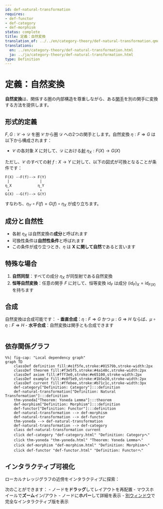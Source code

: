 ```yaml
---
id: def-natural-transformation
requires:
- def-functor
- def-category
- def-morphism
status: complete
title: 定義：自然変換
translation_of: ../../en/category-theory/def-natural-transformation.qmd
translations:
  en: ../en/category-theory/def-natural-transformation.html
  ja: ../ja/category-theory/def-natural-transformation.html
type: Definition
---
```


# 定義：自然変換

**自然変換**は、関係する圏の内部構造を尊重しながら、ある[関手](def-functor.qmd)を別の関手に変換する方法を提供します。

## 形式的定義

$F, G: \mathcal{C} \to \mathcal{D}$ を圏 $\mathcal{C}$ から圏 $\mathcal{D}$ への2つの関手とします。自然変換 $\eta: F \Rightarrow G$ は以下から構成されます：

- $\mathcal{C}$ の各対象 $X$ に対して、$\mathcal{D}$ における[射](def-morphism.qmd) $\eta_X: F(X) \to G(X)$

ただし、$\mathcal{C}$ のすべての射 $f: X \to Y$ に対して、以下の図式が可換となることが条件です：

```
F(X) --F(f)--> F(Y)
 |              |
η_X            η_Y
 ↓              ↓
G(X) --G(f)--> G(Y)
```

すなわち、$\eta_Y \circ F(f) = G(f) \circ \eta_X$ が成り立ちます。

## 成分と自然性

- 各射 $\eta_X$ は自然変換の**成分**と呼ばれます
- 可換性条件は**自然性条件**と呼ばれます
- この条件が成り立つとき、$\eta$ は **X に関して自然**であると言います

## 特殊な場合

1. **自然同型**：すべての成分 $\eta_X$ が同型射である自然変換
2. **恒等自然変換**：任意の関手 $F$ に対して、恒等変換 $\text{id}_F$ は成分 $(\text{id}_F)_X = \text{id}_{F(X)}$ を持ちます

## 合成

自然変換は合成可能です：
- **垂直合成**：$\eta: F \Rightarrow G$ かつ $\mu: G \Rightarrow H$ ならば、$\mu \circ \eta: F \Rightarrow H$
- **水平合成**：自然変換は関手とも合成できます

```mermaid
```

## 依存関係グラフ

```mermaid
%%| fig-cap: "Local dependency graph"
graph TD
    classDef definition fill:#e1f5fe,stroke:#01579b,stroke-width:2px
    classDef theorem fill:#f3e5f5,stroke:#4a148c,stroke-width:2px
    classDef axiom fill:#fff3e0,stroke:#e65100,stroke-width:2px
    classDef example fill:#e8f5e9,stroke:#1b5e20,stroke-width:2px
    classDef current fill:#ffebee,stroke:#b71c1c,stroke-width:3px
    def-category["Definition: Category"]:::definition
    def-natural-transformation["Definition: Natural Transformation"]:::definition
    thm-yoneda["Theorem: Yoneda Lemma"]:::theorem
    def-morphism["Definition: Morphism"]:::definition
    def-functor["Definition: Functor"]:::definition
    def-natural-transformation --> def-morphism
    def-natural-transformation --> def-functor
    thm-yoneda --> def-natural-transformation
    def-natural-transformation --> def-category
    class def-natural-transformation current
    click def-category "def-category.html" "Definition: Categoryへ"
    click thm-yoneda "thm-yoneda.html" "Theorem: Yoneda Lemmaへ"
    click def-morphism "def-morphism.html" "Definition: Morphismへ"
    click def-functor "def-functor.html" "Definition: Functorへ"
```

## インタラクティブ可視化

ローカルナレッジグラフの近傍をインタラクティブに探索：

::: {.graph-viz data-id="def-natural-transformation" data-width="700" data-height="500"}
:::

次のことができます：
- ノードを**ドラッグ**してレイアウトを再配置
- マウスホイールで**ズーム**イン/アウト
- ノードに**ホバー**して詳細を表示
- [別ウィンドウ](../../output/interactive/def-natural-transformation.html){target="_blank"}で完全なインタラクティブ版を表示